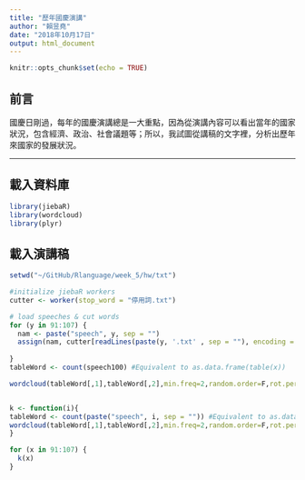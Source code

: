 ```yaml
---
title: "歷年國慶演講"
author: "賴昱堯"
date: "2018年10月17日"
output: html_document
---
```


```r
knitr::opts_chunk$set(echo = TRUE)
```

## 前言

國慶日剛過，每年的國慶演講總是一大重點，因為從演講內容可以看出當年的國家狀況，包含經濟、政治、社會議題等；所以，我試圖從講稿的文字裡，分析出歷年來國家的發展狀況。

***

## 載入資料庫

```r
library(jiebaR)
library(wordcloud)
library(plyr)

```

## 載入演講稿

```r
setwd("~/GitHub/Rlanguage/week_5/hw/txt")

#initialize jiebaR workers
cutter <- worker(stop_word = "停用詞.txt") 

# load speeches & cut words
for (y in 91:107) {
  nam <- paste("speech", y, sep = "")
  assign(nam, cutter[readLines(paste(y, '.txt' , sep = ""), encoding = "UTF-8")]) 
  
}
tableWord <- count(speech100) #Equivalent to as.data.frame(table(x))

wordcloud(tableWord[,1],tableWord[,2],min.freq=2,random.order=F,rot.per = F,colors= rainbow(length(speech100)))



```

```r
k <- function(i){
tableWord <- count(paste("speech", i, sep = "")) #Equivalent to as.data.frame(table(x))
wordcloud(tableWord[,1],tableWord[,2],min.freq=2,random.order=F,rot.per = F,colors= rainbow(length(paste("speech", i, sep = ""))))
}

for (x in 91:107) {
  k(x)
}


```